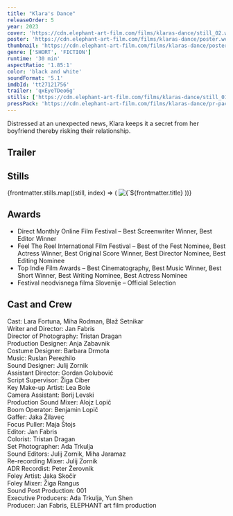 ```yaml
---
title: "Klara's Dance"
releaseOrder: 5
year: 2023
cover: 'https://cdn.elephant-art-film.com/films/klaras-dance/still_02.webp'
poster: 'https://cdn.elephant-art-film.com/films/klaras-dance/poster.webp'
thumbnail: 'https://cdn.elephant-art-film.com/films/klaras-dance/poster_thumb.webp'
genre: ['SHORT', 'FICTION']
runtime: '30 min'
aspectRatio: '1.85:1'
color: 'black and white'
soundFormat: '5.1'
imdbId: 'tt27121756'
trailer: 'qxEyeTDeo6g'
stills: ['https://cdn.elephant-art-film.com/films/klaras-dance/still_01.webp', 'https://cdn.elephant-art-film.com/films/klaras-dance/still_02.webp', 'https://cdn.elephant-art-film.com/films/klaras-dance/still_03.webp', 'https://cdn.elephant-art-film.com/films/klaras-dance/still_05.webp', 'https://cdn.elephant-art-film.com/films/klaras-dance/still_07.webp', 'https://cdn.elephant-art-film.com/films/klaras-dance/still_08.webp', 'https://cdn.elephant-art-film.com/films/klaras-dance/still_12.webp', 'https://cdn.elephant-art-film.com/films/klaras-dance/still_14.webp', 'https://cdn.elephant-art-film.com/films/klaras-dance/still_15.webp', 'https://cdn.elephant-art-film.com/films/klaras-dance/still_16.webp', 'https://cdn.elephant-art-film.com/films/klaras-dance/still_17.webp', 'https://cdn.elephant-art-film.com/films/klaras-dance/still_19.webp', 'https://cdn.elephant-art-film.com/films/klaras-dance/still_20.webp']
pressPack: 'https://cdn.elephant-art-film.com/films/klaras-dance/pr-package.zip'
---
```



Distressed at an unexpected news, Klara keeps it a secret from her boyfriend thereby risking their relationship.

## Trailer

<YouTube id={frontmatter.trailer} class="md:mx-24 xl:mx-12 my-6" />

## Stills

<div class="grid grid-cols-1 sm:grid-cols-2 lg:grid-cols-3 gap-2">
    {frontmatter.stills.map((still, index) => (
        <img src={still} alt={`${frontmatter.title} - Still ${index}`} class="!my-0" />
    ))}
</div>

## Awards

- Direct Monthly Online Film Festival – Best Screenwriter Winner, Best Editor Winner
- Feel The Reel International Film Festival – Best of the Fest Nominee, Best Actress Winner, Best Original Score Winner, Best Director Nominee, Best Editing Nominee
- Top Indie Film Awards – Best Cinematography, Best Music Winner, Best Short Winner, Best Writing Nominee, Best Actress Nominee
- Festival neodvisnega filma Slovenije – Official Selection

## Cast and Crew

<span class="font-light">Cast:</span> <span class="font-medium">Lara Fortuna, Miha Rodman, Blaž Setnikar</span>   
<span class="font-light">Writer and Director:</span> <span class="font-medium">Jan Fabris</span>   
<span class="font-light">Director of Photography:</span> <span class="font-medium">Tristan Dragan</span>   
<span class="font-light">Production Designer:</span> <span class="font-medium">Anja Zabavnik</span>   
<span class="font-light">Costume Designer:</span> <span class="font-medium">Barbara Drmota</span>   
<span class="font-light">Music:</span> <span class="font-medium">Ruslan Perezhilo</span>   
<span class="font-light">Sound Designer:</span> <span class="font-medium">Julij Zornik</span>   
<span class="font-light">Assistant Director:</span> <span class="font-medium">Gordan Golubović</span>   
<span class="font-light">Script Supervisor:</span> <span class="font-medium">Žiga Ciber</span>   
<span class="font-light">Key Make-up Artist:</span> <span class="font-medium">Lea Bole</span>   
<span class="font-light">Camera Assistant:</span> <span class="font-medium">Borij Levski</span>   
<span class="font-light">Production Sound Mixer:</span> <span class="font-medium">Alojz Lopič</span>   
<span class="font-light">Boom Operator:</span> <span class="font-medium">Benjamin Lopič</span>   
<span class="font-light">Gaffer:</span> <span class="font-medium">Jaka Žilavec</span>   
<span class="font-light">Focus Puller:</span> <span class="font-medium">Maja Štojs</span>   
<span class="font-light">Editor:</span> <span class="font-medium">Jan Fabris</span>   
<span class="font-light">Colorist:</span> <span class="font-medium">Tristan Dragan</span>   
<span class="font-light">Set Photographer:</span> <span class="font-medium">Ada Trkulja</span>   
<span class="font-light">Sound Editors:</span> <span class="font-medium">Julij Zornik, Miha Jaramaz</span>   
<span class="font-light">Re-recording Mixer:</span> <span class="font-medium">Julij Zornik</span>   
<span class="font-light">ADR Recordist:</span> <span class="font-medium">Peter Žerovnik</span>   
<span class="font-light">Foley Artist:</span> <span class="font-medium">Jaka Skočir</span>   
<span class="font-light">Foley Mixer:</span> <span class="font-medium">Žiga Rangus</span>   
<span class="font-light">Sound Post Production:</span> <span class="font-medium">001</span>   
<span class="font-light">Executive Producers:</span> <span class="font-medium">Ada Trkulja, Yun Shen</span>   
<span class="font-light">Producer:</span> <span class="font-medium">Jan Fabris, ELEPHANT art film production</span>   
